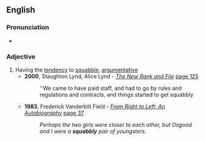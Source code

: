 ==English==

===Pronunciation===
* {{rhymes|ɒbəli|lang=en}}

===Adjective===
{{en-adj}}

# Having the [[tendency]] to [[squabble]], [[argumentative]]
#* '''2000''', Staughton Lynd, Alice Lynd - ''[http://books.google.com/books?id=M2kYtHspVzcC The New Rank and File]'' [http://books.google.com/books?id=M2kYtHspVzcC&pg=PA125&dq=squabbly&lr=&sig=pISvRaSRV2N_5QlUxukcLCBNf0s page 125]
#*: ''We came to have paid staff, and had to go by rules and regulations and contracts, and things started to get squabbly
#* '''1983''', Frederick Vanderbilt Field - ''[http://books.google.com/books?id=I0IiAAAAMAAJ&pgis=1 From Right to Left: An Autobiography]'' [http://books.google.com/books?id=I0IiAAAAMAAJ&q=squabbly&dq=squabbly&lr=&pgis=1 page 37]
#*: ''Perhaps the two girls were closer to each other, but Osgood and I were a '''squabbly''' pair of youngsters.''